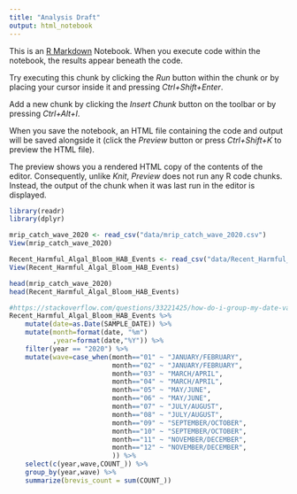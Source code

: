 ```yaml
---
title: "Analysis Draft"
output: html_notebook
---
```


This is an [R Markdown](http://rmarkdown.rstudio.com) Notebook. When you execute code within the notebook, the results appear beneath the code. 

Try executing this chunk by clicking the *Run* button within the chunk or by placing your cursor inside it and pressing *Ctrl+Shift+Enter*. 


Add a new chunk by clicking the *Insert Chunk* button on the toolbar or by pressing *Ctrl+Alt+I*.

When you save the notebook, an HTML file containing the code and output will be saved alongside it (click the *Preview* button or press *Ctrl+Shift+K* to preview the HTML file).

The preview shows you a rendered HTML copy of the contents of the editor. Consequently, unlike *Knit*, *Preview* does not run any R code chunks. Instead, the output of the chunk when it was last run in the editor is displayed.

```r
library(readr)
library(dplyr)
```


```r
mrip_catch_wave_2020 <- read_csv("data/mrip_catch_wave_2020.csv")
View(mrip_catch_wave_2020)

Recent_Harmful_Algal_Bloom_HAB_Events <- read_csv("data/Recent_Harmful_Algal_Bloom_(HAB)_Events.csv")
View(Recent_Harmful_Algal_Bloom_HAB_Events)

```

```r
head(mrip_catch_wave_2020)
head(Recent_Harmful_Algal_Bloom_HAB_Events)
```

```r
#https://stackoverflow.com/questions/33221425/how-do-i-group-my-date-variable-into-month-year-in-r
Recent_Harmful_Algal_Bloom_HAB_Events %>%
    mutate(date=as.Date(SAMPLE_DATE)) %>%
    mutate(month=format(date, "%m")
           ,year=format(date,"%Y")) %>%
    filter(year == "2020") %>%
    mutate(wave=case_when(month=="01" ~ "JANUARY/FEBRUARY",
                          month=="02" ~ "JANUARY/FEBRUARY",
                          month=="03" ~ "MARCH/APRIL",
                          month=="04" ~ "MARCH/APRIL",
                          month=="05" ~ "MAY/JUNE",
                          month=="06" ~ "MAY/JUNE",
                          month=="07" ~ "JULY/AUGUST",
                          month=="08" ~ "JULY/AUGUST",
                          month=="09" ~ "SEPTEMBER/OCTOBER",
                          month=="10" ~ "SEPTEMBER/OCTOBER",
                          month=="11" ~ "NOVEMBER/DECEMBER",
                          month=="12" ~ "NOVEMBER/DECEMBER",
                          )) %>%
    select(c(year,wave,COUNT_)) %>% 
    group_by(year,wave) %>%
    summarize(brevis_count = sum(COUNT_))
```


